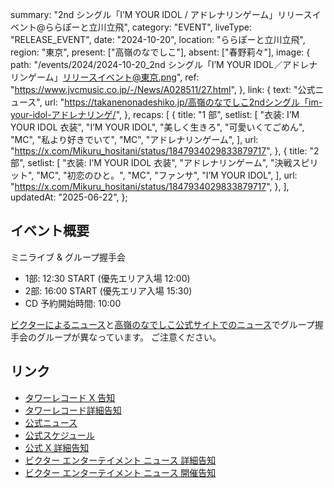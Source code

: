   summary: "2nd シングル「I’M YOUR IDOL / アドレナリンゲーム」リリースイベント@ららぽーと立川立飛",
  category: "EVENT",
  liveType: "RELEASE_EVENT",
  date: "2024-10-20",
  location: "ららぽーと立川立飛",
  region: "東京",
  present: ["高嶺のなでしこ"],
  absent: ["春野莉々"],
  image: {
    path: "/events/2024/2024-10-20_2nd シングル「I’M YOUR IDOL／アドレナリンゲーム」リリースイベント@東京.png",
    ref: "https://www.jvcmusic.co.jp/-/News/A028511/27.html",
  },
  link: {
    text: "公式ニュース",
    url: "https://takanenonadeshiko.jp/高嶺のなでしこ2ndシングル「im-your-idol-アドレナリンゲ/",
  },
  recaps: [
    {
      title: "1 部",
      setlist: [
        "衣装: I’M YOUR IDOL 衣装",
        "I’M YOUR IDOL",
        "美しく生きろ",
        "可愛いくてごめん",
        "MC",
        "私より好きでいて",
        "MC",
        "アドレナリンゲーム",
      ],
      url: "https://x.com/Mikuru_hositani/status/1847934029833879717",
    },
    {
      title: "2 部",
      setlist: [
        "衣装: I’M YOUR IDOL 衣装",
        "アドレナリンゲーム",
        "決戦スピリット",
        "MC",
        "初恋のひと。",
        "MC",
        "ファンサ",
        "I’M YOUR IDOL",
      ],
      url: "https://x.com/Mikuru_hositani/status/1847934029833879717",
    },
  ],
  updatedAt: "2025-06-22",
};

## イベント概要

ミニライブ & グループ握手会

- 1部: 12:30 START (優先エリア入場 12:00)
- 2部: 16:00 START (優先エリア入場 15:30)
- CD 予約開始時間: 10:00

[ビクターによるニュース](https://www.jvcmusic.co.jp/-/News/A028511/27.html)と[高嶺のなでしこ公式サイトでのニュース](https://takanenonadeshiko.jp/高嶺のなでしこ2ndシングル「im-your-idol-アドレナリンゲ/)でグループ握手会のグループが異なっています。
ご注意ください。

## リンク

- [タワーレコード X 告知](https://x.com/TOWER_Tachi2/status/1847086383506378880)
- [タワーレコード詳細告知](https://tower.jp/store/event/2024/10/139004)
- [公式ニュース](https://takanenonadeshiko.jp/高嶺のなでしこ2ndシングル「im-your-idol-アドレナリンゲ/)
- [公式スケジュール](https://takanenonadeshiko.jp/events/event/高嶺のなでしこ-2ndシングル「im-your-idol-アドレナリンゲ-2/)
- [公式 X 詳細告知](https://x.com/takanenofficial/status/1841040836337050069)
- [ビクター エンターテイメント ニュース 詳細告知](https://www.jvcmusic.co.jp/-/News/A028511/27.html)
- [ビクター エンターテイメント ニュース 開催告知](https://www.jvcmusic.co.jp/-/News/A028511/16.html)
